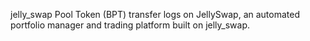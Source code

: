 jelly_swap Pool Token (BPT) transfer logs on JellySwap, an automated portfolio manager and trading platform built on jelly_swap.
